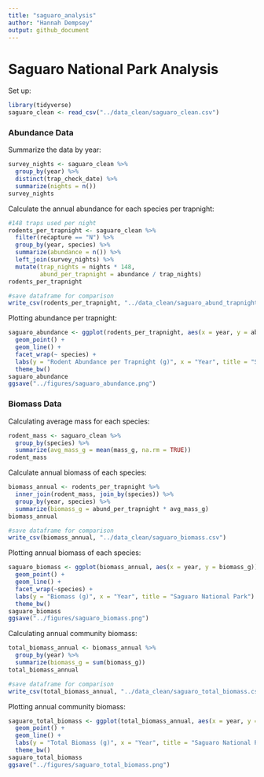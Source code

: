 ```yaml
---
title: "saguaro_analysis"
author: "Hannah Dempsey"
output: github_document
---
```


# Saguaro National Park Analysis

Set up:

```r
library(tidyverse)
saguaro_clean <- read_csv("../data_clean/saguaro_clean.csv")
```

### Abundance Data

Summarize the data by year:

```r
survey_nights <- saguaro_clean %>% 
  group_by(year) %>% 
  distinct(trap_check_date) %>% 
  summarize(nights = n())
survey_nights
```

Calculate the annual abundance for each species per trapnight:

```r
#148 traps used per night
rodents_per_trapnight <- saguaro_clean %>% 
  filter(recapture == "N") %>% 
  group_by(year, species) %>% 
  summarize(abundance = n()) %>% 
  left_join(survey_nights) %>% 
  mutate(trap_nights = nights * 148,
         abund_per_trapnight = abundance / trap_nights)
rodents_per_trapnight

#save dataframe for comparison
write_csv(rodents_per_trapnight, "../data_clean/saguaro_abund_trapnights.csv")
```

Plotting abundance per trapnight:

```r
saguaro_abundance <- ggplot(rodents_per_trapnight, aes(x = year, y = abund_per_trapnight)) +
  geom_point() +
  geom_line() +
  facet_wrap(~ species) +
  labs(y = "Rodent Abundance per Trapnight (g)", x = "Year", title = "Saguaro National Park") +
  theme_bw()
saguaro_abundance
ggsave("../figures/saguaro_abundance.png")
```

### Biomass Data

Calculating average mass for each species:

```r
rodent_mass <- saguaro_clean %>% 
  group_by(species) %>% 
  summarize(avg_mass_g = mean(mass_g, na.rm = TRUE))
rodent_mass
```

Calculate annual biomass of each species:

```r
biomass_annual <- rodents_per_trapnight %>% 
  inner_join(rodent_mass, join_by(species)) %>% 
  group_by(year, species) %>% 
  summarize(biomass_g = abund_per_trapnight * avg_mass_g)
biomass_annual

#save dataframe for comparison
write_csv(biomass_annual, "../data_clean/saguaro_biomass.csv")
```

Plotting annual biomass of each species:

```r
saguaro_biomass <- ggplot(biomass_annual, aes(x = year, y = biomass_g)) +
  geom_point() +
  geom_line() +
  facet_wrap(~species) +
  labs(y = "Biomass (g)", x = "Year", title = "Saguaro National Park") +
  theme_bw()
saguaro_biomass
ggsave("../figures/saguaro_biomass.png")
```

Calculating annual community biomass:

```r
total_biomass_annual <- biomass_annual %>% 
  group_by(year) %>% 
  summarize(biomass_g = sum(biomass_g))
total_biomass_annual

#save dataframe for comparison
write_csv(total_biomass_annual, "../data_clean/saguaro_total_biomass.csv")
```

Plotting annual community biomass:

```r
saguaro_total_biomass <- ggplot(total_biomass_annual, aes(x = year, y = biomass_g)) +
  geom_point() +
  geom_line() +
  labs(y = "Total Biomass (g)", x = "Year", title = "Saguaro National Park") +
  theme_bw()
saguaro_total_biomass
ggsave("../figures/saguaro_total_biomass.png")
```
